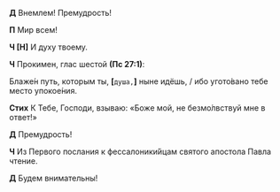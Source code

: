 **Д** Внемлем! Премудрость!

**П** Мир всем!

**Ч [Н]** И духу твоему.

**Ч** Прокимен, глас шестой **(Пс 27:1)**:

Блаже́н путь, которым ты, **[**`душа,`**]** ныне идёшь, / ибо угото́вано тебе место упокое́ния.

**Стих** К Тебе, Господи, взываю: «Боже мой, не безмо́лвствуй мне в ответ!»

**Д** Премудрость!

**Ч** Из Первого послания к фессалоники́йцам святого апостола Павла чтение.

**Д** Будем внимательны!
